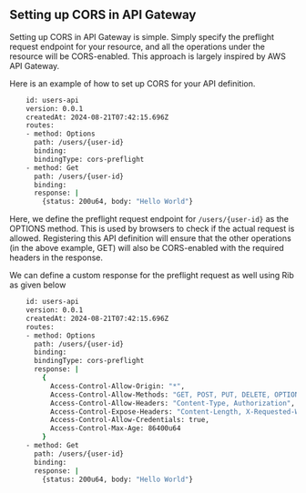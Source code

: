 ## Setting up CORS in API Gateway

Setting up CORS in API Gateway is simple. Simply specify the preflight request endpoint
for your resource, and all the operations under the resource will be CORS-enabled.
This approach is largely inspired by AWS API Gateway.

Here is an example of how to set up CORS for your API definition.

```bash filename="Terminal" copy
    id: users-api
    version: 0.0.1
    createdAt: 2024-08-21T07:42:15.696Z
    routes:
    - method: Options
      path: /users/{user-id}
      binding:
      bindingType: cors-preflight
    - method: Get
      path: /users/{user-id}
      binding:
      response: |
        {status: 200u64, body: "Hello World"}
```

Here, we define the preflight request endpoint for `/users/{user-id}` as the OPTIONS method.
This is used by browsers to check if the actual request is allowed.
Registering this API definition will ensure that the other operations (in the above example, GET)
will also be CORS-enabled with the required headers in the response.

We can define a custom response for the preflight request as well using Rib as given below

```bash filename="Terminal" copy
    id: users-api
    version: 0.0.1
    createdAt: 2024-08-21T07:42:15.696Z
    routes:
    - method: Options
      path: /users/{user-id}
      binding:
      bindingType: cors-preflight
      response: |
        {
          Access-Control-Allow-Origin: "*",
          Access-Control-Allow-Methods: "GET, POST, PUT, DELETE, OPTIONS",
          Access-Control-Allow-Headers: "Content-Type, Authorization",
          Access-Control-Expose-Headers: "Content-Length, X-Requested-With",
          Access-Control-Allow-Credentials: true,
          Access-Control-Max-Age: 86400u64
        }
    - method: Get
      path: /users/{user-id}
      binding:
      response: |
        {status: 200u64, body: "Hello World"}
```
